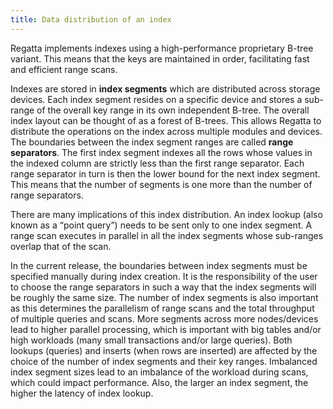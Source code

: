 ---
title: Data distribution of an index
---

Regatta implements indexes using a high-performance proprietary B-tree variant.  This means that the keys are maintained in order, facilitating fast and efficient range scans.  

Indexes are stored in __index segments__ which are distributed across storage devices.  Each index segment resides on a specific device and stores a sub-range of the overall key range in its own independent B-tree.  The overall index layout can be thought of as a forest of B-trees.  This allows Regatta to distribute the operations on the index across multiple modules and devices.  The boundaries between the index segment ranges are called __range separators__.  The first index segment indexes all the rows whose values in the indexed column are strictly less than the first range separator.  Each range separator in turn is then the lower bound for the next index segment.  This means that the number of segments is one more than the number of range separators.

There are many implications of this index distribution.  An index lookup (also known as a “point query”) needs to be sent only to one index segment.  A range scan executes in parallel in all the index segments whose sub-ranges overlap that of the scan.

In the current release, the boundaries between index segments must be specified manually during index creation.  It is the responsibility of the user to choose the range separators in such a way that the index segments will be roughly the same size.  The number of index segments is also important as this determines the parallelism of range scans and the total throughput of multiple queries and scans.  More segments across more nodes/devices lead to higher parallel processing, which is important with big tables and/or high workloads (many small transactions and/or large queries).  Both lookups (queries) and inserts (when rows are inserted) are affected by the choice of the number of index segments and their key ranges.  Imbalanced index segment sizes lead to an imbalance of the workload during scans, which could impact performance.  Also, the larger an index segment, the higher the latency of index lookup.  
